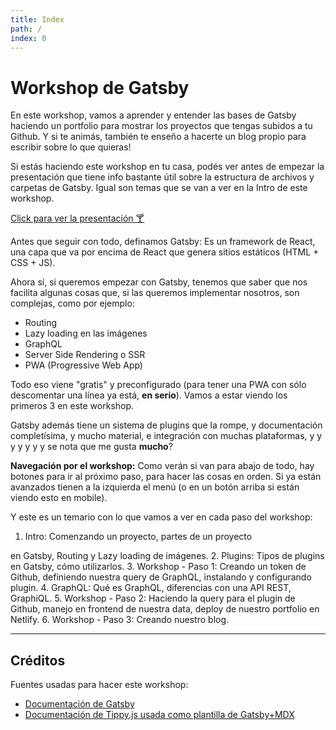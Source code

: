 ```yaml
---
title: Index
path: /
index: 0
---
```



# Workshop de Gatsby

En este workshop, vamos a aprender y entender las bases de Gatsby haciendo un
portfolio para mostrar los proyectos que tengas subidos a tu Github. Y si te
animás, también te enseño a hacerte un blog propio para escribir sobre lo que
quieras!

Si estás haciendo este workshop en tu casa, podés ver antes de empezar la
presentación que tiene info bastante útil sobre la estructura de archivos y
carpetas de Gatsby. Igual son temas que se van a ver en la Intro de este
workshop.

[Click para ver la presentación 🍸](https://gatsby-pres.netlify.com/)

Antes que seguir con todo, definamos Gatsby: Es un framework de React, una capa
que va por encima de React que genera sitios estáticos (HTML + CSS + JS).

Ahora sí, si queremos empezar con Gatsby, tenemos que saber que nos facilita
algunas cosas que, si las queremos implementar nosotros, son complejas, como por
ejemplo:

- Routing
- Lazy loading en las imágenes
- GraphQL
- Server Side Rendering o SSR
- PWA (Progressive Web App)

Todo eso viene "gratis" y preconfigurado (para tener una PWA con sólo
descomentar una línea ya está, **en serio**). Vamos a estar viendo los primeros
3 en este workshop.

Gatsby además tiene un sistema de plugins que la rompe, y documentación
completísima, y mucho material, e integración con muchas plataformas, y y y y y
y y se nota que me gusta **mucho**?

**Navegación por el workshop:** Como verán si van para abajo de todo, hay
botones para ir al próximo paso, para hacer las cosas en orden. Si ya están
avanzados tienen a la izquierda el menú (o en un botón arriba si están viendo
esto en mobile).

Y este es un temario con lo que vamos a ver en cada paso del workshop:

1. <Link to="/intro">Intro</Link>: Comenzando un proyecto, partes de un proyecto
en Gatsby, Routing y Lazy loading de imágenes.
2. <Link to="/plugins">Plugins</Link>: Tipos de plugins en Gatsby, cómo utilizarlos.
3. <Link to="/paso-01">Workshop - Paso 1</Link>: Creando un token de Github, definiendo 
nuestra query de GraphQL, instalando y configurando plugin.
4. <Link to="/graphql">GraphQL</Link>: Qué es GraphQL, diferencias con una API REST, GraphiQL.
5. <Link to="/paso-02">Workshop - Paso 2</Link>: Haciendo la query para el plugin de Github, 
manejo en frontend de nuestra data, deploy de nuestro portfolio en Netlify.
6. <Link to="/paso-03">Workshop - Paso 3</Link>: Creando nuestro blog.

---

## Créditos

Fuentes usadas para hacer este workshop:

- [Documentación de Gatsby](https://www.gatsbyjs.org)
- [Documentación de Tippy.js usada como plantilla de Gatsby+MDX](https://github.com/atomiks/tippyjs/tree/master/website)
